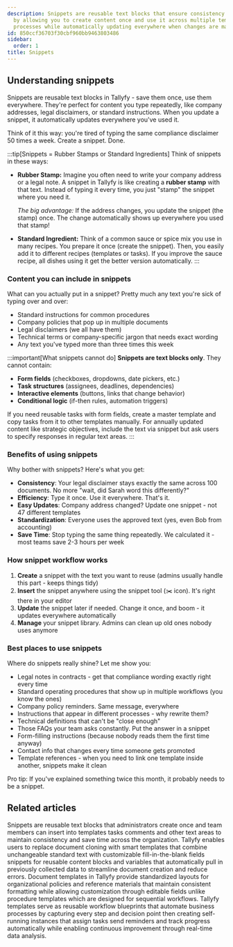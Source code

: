 ```yaml
---
description: Snippets are reusable text blocks that ensure consistency and efficiency
  by allowing you to create content once and use it across multiple templates and
  processes while automatically updating everywhere when changes are made.
id: 850ccf36703f30cbf960bb9463803486
sidebar:
  order: 1
title: Snippets
---
```


## Understanding snippets

Snippets are reusable text blocks in Tallyfy - save them once, use them everywhere. They're perfect for content you type repeatedly, like company addresses, legal disclaimers, or standard instructions. When you update a snippet, it automatically updates everywhere you've used it.

Think of it this way: you're tired of typing the same compliance disclaimer 50 times a week. Create a snippet. Done.

:::tip[Snippets = Rubber Stamps or Standard Ingredients]
Think of snippets in these ways:

- **Rubber Stamp:** Imagine you often need to write your company address or a legal note. A snippet in Tallyfy is like creating a **rubber stamp** with that text. Instead of typing it every time, you just "stamp" the snippet where you need it.

  *The big advantage:* If the address changes, you update the snippet (the stamp) once. The change automatically shows up everywhere you used that stamp!

- **Standard Ingredient:** Think of a common sauce or spice mix you use in many recipes. You prepare it once (create the snippet). Then, you easily add it to different recipes (templates or tasks). If you improve the sauce recipe, all dishes using it get the better version automatically.
:::

### Content you can include in snippets

What can you actually put in a snippet? Pretty much any text you're sick of typing over and over:
- Standard instructions for common procedures
- Company policies that pop up in multiple documents
- Legal disclaimers (we all have them)
- Technical terms or company-specific jargon that needs exact wording
- Any text you've typed more than three times this week

:::important[What snippets cannot do]
**Snippets are text blocks only**. They cannot contain:
- **Form fields** (checkboxes, dropdowns, date pickers, etc.)
- **Task structures** (assignees, deadlines, dependencies)
- **Interactive elements** (buttons, links that change behavior)
- **Conditional logic** (if-then rules, automation triggers)

If you need reusable tasks with form fields, create a master template and copy tasks from it to other templates manually. For annually updated content like strategic objectives, include the text via snippet but ask users to specify responses in regular text areas.
:::

### Benefits of using snippets

Why bother with snippets? Here's what you get:

- **Consistency**: Your legal disclaimer stays exactly the same across 100 documents. No more "wait, did Sarah word this differently?"
- **Efficiency**: Type it once. Use it everywhere. That's it.
- **Easy Updates**: Company address changed? Update one snippet - not 47 different templates
- **Standardization**: Everyone uses the approved text (yes, even Bob from accounting)
- **Save Time**: Stop typing the same thing repeatedly. We calculated it - most teams save 2-3 hours per week

### How snippet workflow works

1. **Create** a snippet with the text you want to reuse (admins usually handle this part - keeps things tidy)
2. **Insert** the snippet anywhere using the snippet tool (✂️ icon). It's right there in your editor
3. **Update** the snippet later if needed. Change it once, and boom - it updates everywhere automatically
4. **Manage** your snippet library. Admins can clean up old ones nobody uses anymore

### Best places to use snippets

Where do snippets really shine? Let me show you:

- Legal notes in contracts - get that compliance wording exactly right every time
- Standard operating procedures that show up in multiple workflows (you know the ones)
- Company policy reminders. Same message, everywhere
- Instructions that appear in different processes - why rewrite them?
- Technical definitions that can't be "close enough" 
- Those FAQs your team asks constantly. Put the answer in a snippet
- Form-filling instructions (because nobody reads them the first time anyway)
- Contact info that changes every time someone gets promoted
- Template references - when you need to link one template inside another, snippets make it clean

Pro tip: If you've explained something twice this month, it probably needs to be a snippet.


<PageTree />


## Related articles
<CardGrid>
<LinkTitleCard header="<b>Snippets > Use snippets</b>" href="/products/pro/documenting/templates/snippets/how-can-i-use-snippets-to-simplify-workflow-in-tallyfy/" > Snippets are reusable text blocks that administrators create once and team members can insert into templates tasks comments and other text areas to maintain consistency and save time across the organization. </LinkTitleCard>
<LinkTitleCard header="<b>Features > Fill in the blanks</b>" href="/products/pro/tutorials/features/fill-in-the-blanks/" > Tallyfy enables users to replace document cloning with smart templates that combine unchangeable standard text with customizable fill-in-the-blank fields snippets for reusable content blocks and variables that automatically pull in previously collected data to streamline document creation and reduce errors. </LinkTitleCard>
<LinkTitleCard header="<b>Documenting > Documents</b>" href="/products/pro/documenting/documents/" > Document templates in Tallyfy provide standardized layouts for organizational policies and reference materials that maintain consistent formatting while allowing customization through editable fields unlike procedure templates which are designed for sequential workflows. </LinkTitleCard>
<LinkTitleCard header="<b>Documenting > Templates</b>" href="/products/pro/documenting/templates/" > Tallyfy templates serve as reusable workflow blueprints that automate business processes by capturing every step and decision point then creating self-running instances that assign tasks send reminders and track progress automatically while enabling continuous improvement through real-time data analysis. </LinkTitleCard>
</CardGrid>